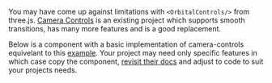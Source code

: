 You may have come up against limitations with `<OrbitalControls/>` from three.js. [Camera Controls](https://github.com/yomotsu/camera-controls) is an existing project which supports smooth transitions, has many more features and is a good replacement.

Below is a component with a basic implementation of camera-controls equivelant to this [example](https://yomotsu.github.io/camera-controls/examples/basic.html). Your project may need only specific features in which case copy the component, [revisit their docs](https://github.com/yomotsu/camera-controls) and adjust to code to suit your projects needs.

<Example
  path="camera/camera-controls"
  iframe
/>
